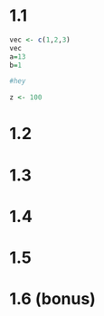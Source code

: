 # 1.1
```r
vec <- c(1,2,3)
vec
a=13
b=1
```

```r
#hey

z <- 100

```


# 1.2

# 1.3

# 1.4

# 1.5 

# 1.6 (bonus)


